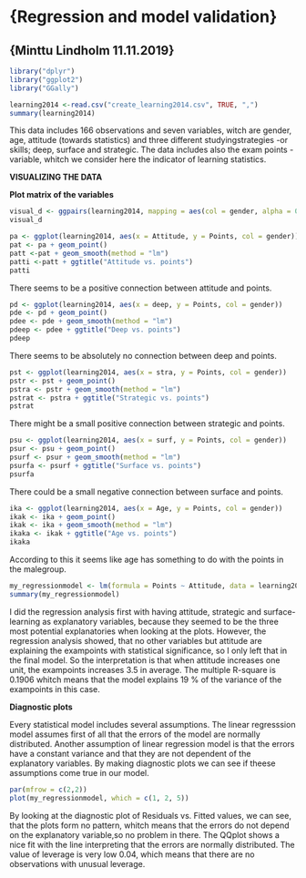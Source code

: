 # {Regression and model validation}
## {Minttu Lindholm 11.11.2019}

```r
library("dplyr")
library("ggplot2")
library("GGally")
```

```r
learning2014 <-read.csv("create_learning2014.csv", TRUE, ",")
summary(learning2014)
```
This data includes 166 observations and seven variables, witch are gender, age, attitude (towards statistics) and three different studyingstrategies -or skills; deep, surface and strategic. The data includes also the exam points -variable, whitch we consider here the indicator of learning statistics.  

**VISUALIZING THE DATA**

**Plot matrix of the variables**

```r
visual_d <- ggpairs(learning2014, mapping = aes(col = gender, alpha = 0.3), lower = list(combo = wrap("facethist", bins = 20)))
visual_d
```
```r
pa <- ggplot(learning2014, aes(x = Attitude, y = Points, col = gender))
pat <- pa + geom_point()
patt <-pat + geom_smooth(method = "lm")
patti <-patt + ggtitle("Attitude vs. points")
patti
```

There seems to be a positive connection between attitude and points.

```r
pd <- ggplot(learning2014, aes(x = deep, y = Points, col = gender))
pde <- pd + geom_point()
pdee <- pde + geom_smooth(method = "lm")
pdeep <- pdee + ggtitle("Deep vs. points")
pdeep
```
There seems to be absolutely no connection between deep and points.

```r
pst <- ggplot(learning2014, aes(x = stra, y = Points, col = gender))
pstr <- pst + geom_point()
pstra <- pstr + geom_smooth(method = "lm")
pstrat <- pstra + ggtitle("Strategic vs. points")
pstrat
```
There might be a small positive connection between strategic and points.

```r
psu <- ggplot(learning2014, aes(x = surf, y = Points, col = gender))
psur <- psu + geom_point()
psurf <- psur + geom_smooth(method = "lm")
psurfa <- psurf + ggtitle("Surface vs. points")
psurfa
```
There could be a small negative connection between surface and points.

```r
ika <- ggplot(learning2014, aes(x = Age, y = Points, col = gender))
ikak <- ika + geom_point()
ikak <- ika + geom_smooth(method = "lm")
ikaka <- ikak + ggtitle("Age vs. points")
ikaka
```
According to this it seems like age has something to do with the points in the malegroup.  

```r
my_regressionmodel <- lm(formula = Points ~ Attitude, data = learning2014)
summary(my_regressionmodel)
```
I did the regression analysis first with having attitude, strategic and surface-learning as explanatory variables, because they seemed to be the three most potential explanatories when looking at the plots. However, the regression analysis showed, that no other variables but attitude are explaining the exampoints with statistical significance, so I only left that in the final model. So the interpretation is that when attitude increases one unit, the exampoints increases 3.5 in average. The multiple R-square is 0.1906 whitch means that the model explains 19 % of the variance of the exampoints in this case.

**Diagnostic plots**

Every statistical model includes several assumptions. The linear regresssion model assumes first of all that the errors of the model are normally distributed. Another assumption of linear  regression model is that the errors have a constant variance and that they are not dependent of the explanatory variables. By making diagnostic plots we can see if theese assumptions come true in our model. 

```r
par(mfrow = c(2,2))
plot(my_regressionmodel, which = c(1, 2, 5))
```

By looking at the diagnostic plot of Residuals vs. Fitted values, we can see, that the plots form no pattern, whitch means that the errors do not depend on the explanatory variable,so no problem in there.
The QQplot shows a nice fit with the line interpreting that the errors are normally distributed. 
The value of leverage is very low 0.04, which means that there are no observations with unusual leverage.

